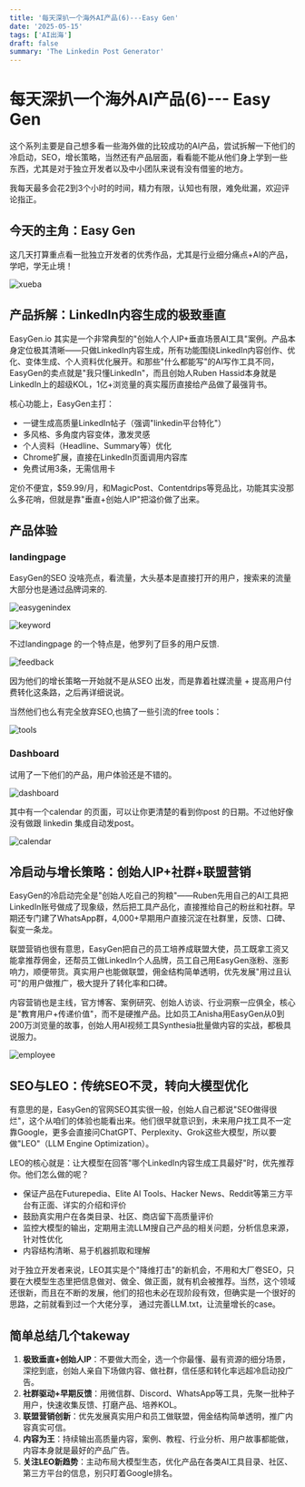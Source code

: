```yaml
---
title: '每天深扒一个海外AI产品(6)---Easy Gen'
date: '2025-05-15'
tags: ['AI出海']
draft: false
summary: 'The Linkedin Post Generator'
---
```


# 每天深扒一个海外AI产品(6)--- Easy Gen


这个系列主要是自己想多看一些海外做的比较成功的AI产品，尝试拆解一下他们的冷启动，SEO，增长策略，当然还有产品层面，看看能不能从他们身上学到一些东西，尤其是对于独立开发者以及中小团队来说有没有借鉴的地方。

我每天最多会花2到3个小时的时间，精力有限，认知也有限，难免纰漏，欢迎评论指正。

## 今天的主角：Easy Gen

这几天打算重点看一批独立开发者的优秀作品，尤其是行业细分痛点+AI的产品，学吧，学无止境！

![xueba](/static/images/06-easygen/xueba.png)


## 产品拆解：LinkedIn内容生成的极致垂直

EasyGen.io 其实是一个非常典型的"创始人个人IP+垂直场景AI工具"案例。产品本身定位极其清晰——只做LinkedIn内容生成，所有功能围绕LinkedIn内容创作、优化、变体生成、个人资料优化展开。和那些"什么都能写"的AI写作工具不同，EasyGen的卖点就是"我只懂LinkedIn"，而且创始人Ruben Hassid本身就是LinkedIn上的超级KOL，1亿+浏览量的真实履历直接给产品做了最强背书。

核心功能上，EasyGen主打：
- 一键生成高质量LinkedIn帖子（强调"linkedin平台特化"）
- 多风格、多角度内容变体，激发灵感
- 个人资料（Headline、Summary等）优化
- Chrome扩展，直接在LinkedIn页面调用内容库
- 免费试用3条，无需信用卡

定价不便宜，$59.99/月，和MagicPost、Contentdrips等竞品比，功能其实没那么多花哨，但就是靠"垂直+创始人IP"把溢价做了出来。

## 产品体验

### landingpage

EasyGen的SEO 没啥亮点，看流量，大头基本是直接打开的用户，搜索来的流量大部分也是通过品牌词来的.

![easygenindex](/static/images/06-easygen/easygenindex.png)

![keyword](/static/images/06-easygen/keyword.png)

不过landingpage 的一个特点是，他罗列了巨多的用户反馈.

![feedback](/static/images/06-easygen/feedback.png)

因为他们的增长策略一开始就不是从SEO 出发，而是靠着社媒流量 + 提高用户付费转化这条路，之后再详细说说。

当然他们也么有完全放弃SEO,也搞了一些引流的free tools：

![tools](/static/images/06-easygen/tools.png)


### Dashboard

试用了一下他们的产品，用户体验还是不错的。

![dashboard](/static/images/06-easygen/dashboard.png)

其中有一个calendar 的页面，可以让你更清楚的看到你post 的日期。不过他好像没有做跟 linkedin 集成自动发post。

![calendar](/static/images/06-easygen/calendar.png)

## 冷启动与增长策略：创始人IP+社群+联盟营销

EasyGen的冷启动完全是"创始人吃自己的狗粮"——Ruben先用自己的AI工具把LinkedIn账号做成了现象级，然后把工具产品化，直接推给自己的粉丝和社群。早期还专门建了WhatsApp群，4,000+早期用户直接沉淀在社群里，反馈、口碑、裂变一条龙。

联盟营销也很有意思，EasyGen把自己的员工培养成联盟大使，员工既拿工资又能拿推荐佣金，还帮员工做LinkedIn个人品牌，员工自己用EasyGen涨粉、涨影响力，顺便带货。真实用户也能做联盟，佣金结构简单透明，优先发展"用过且认可"的用户做推广，极大提升了转化率和口碑。

内容营销也是主线，官方博客、案例研究、创始人访谈、行业洞察一应俱全，核心是"教育用户+传递价值"，而不是硬推产品。比如员工Anisha用EasyGen从0到200万浏览量的故事，创始人用AI视频工具Synthesia批量做内容的实战，都极具说服力。

![employee](/static/images/06-easygen/employee.png)

## SEO与LEO：传统SEO不灵，转向大模型优化

有意思的是，EasyGen的官网SEO其实很一般，创始人自己都说"SEO做得很烂"，这个从咱们的体验也能看出来。他们很早就意识到，未来用户找工具不一定靠Google，更多会直接问ChatGPT、Perplexity、Grok这些大模型，所以要做"LEO"（LLM Engine Optimization）。

LEO的核心就是：让大模型在回答"哪个LinkedIn内容生成工具最好"时，优先推荐你。他们怎么做的呢？
- 保证产品在Futurepedia、Elite AI Tools、Hacker News、Reddit等第三方平台有正面、详实的介绍和评价
- 鼓励真实用户在各类目录、社区、商店留下高质量评价
- 监控大模型的输出，定期用主流LLM搜自己产品的相关问题，分析信息来源，针对性优化
- 内容结构清晰、易于机器抓取和理解

对于独立开发者来说，LEO其实是个"降维打击"的新机会，不用和大厂卷SEO，只要在大模型生态里把信息做对、做全、做正面，就有机会被推荐。当然，这个领域还很新，而且在不断的发展，他们的招也未必在现阶段有效，但确实是一个很好的思路，之前就看到过一个大佬分享， 通过完善LLM.txt，让流量增长的case。

## 简单总结几个takeway

1. **极致垂直+创始人IP**：不要做大而全，选一个你最懂、最有资源的细分场景，深挖到底，创始人亲自下场做内容、做社群，信任感和转化率远超冷启动投广告。
2. **社群驱动+早期反馈**：用微信群、Discord、WhatsApp等工具，先聚一批种子用户，快速收集反馈、打磨产品、培养KOL。
3. **联盟营销创新**：优先发展真实用户和员工做联盟，佣金结构简单透明，推广内容真实可信。
4. **内容为王**：持续输出高质量内容，案例、教程、行业分析、用户故事都能做，内容本身就是最好的产品广告。
5. **关注LEO新趋势**：主动布局大模型生态，优化产品在各类AI工具目录、社区、第三方平台的信息，别只盯着Google排名。
